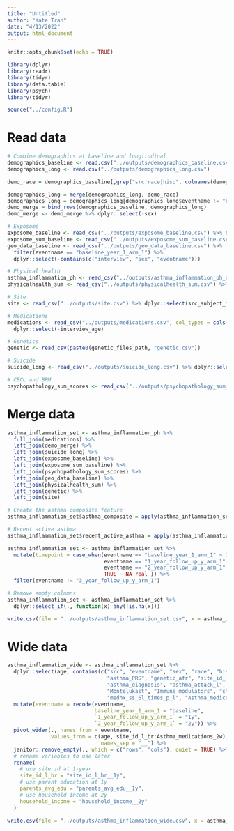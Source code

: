 ```yaml
---
title: "Untitled"
author: "Kate Tran"
date: "4/13/2022"
output: html_document
---
```


```r
knitr::opts_chunk$set(echo = TRUE)
```

```r
library(dplyr)
library(readr)
library(tidyr)
library(data.table)
library(psych)
library(tidyr)

source("../config.R")
```

# Read data

```r
# Combine demographics at baseline and longitudinal
demographics_baseline <- read.csv("../outputs/demographics_baseline.csv")
demographics_long <- read.csv("../outputs/demographics_long.csv")

demo_race = demographics_baseline[,grep("src|race|hisp", colnames(demographics_baseline))]

demographics_long = merge(demographics_long, demo_race)
demographics_long = demographics_long[demographics_long$eventname != "baseline_year_1_arm_1",]
demo_merge = bind_rows(demographics_baseline, demographics_long)
demo_merge <- demo_merge %>% dplyr::select(-sex)
```

```r
# Exposome
exposome_baseline <- read_csv("../outputs/exposome_baseline.csv") %>% dplyr::select(-contains(c("interview", "sex", "eventname")))
exposome_sum_baseline <- read_csv("../outputs/exposome_sum_baseline.csv") %>% dplyr::select(-contains("interview"), -sex)
geo_data_baseline <- read_csv("../outputs/geo_data_baseline.csv") %>% 
  filter(eventname == "baseline_year_1_arm_1") %>% 
  dplyr::select(-contains(c("interview", "sex", "eventname")))

# Physical health
asthma_inflammation_ph <- read_csv("../outputs/asthma_inflammation_ph_notcarry.csv") %>% dplyr::select(-contains(c("interview", "sex")))
physicalhealth_sum <- read_csv("../outputs/physicalhealth_sum.csv") %>% dplyr::select(-contains(c("interview" ,"sex")))

# Site
site <- read_csv("../outputs/site.csv") %>% dplyr::select(src_subject_id, eventname, site_id_l_br)

# Medications 
medications <- read_csv("../outputs/medications.csv", col_types = cols(.default = "n", "src_subject_id" = "c", "eventname" = "c")) %>% 
  dplyr::select(-interview_age)

# Genetics
genetic <- read_csv(paste0(genetic_files_path, "genetic.csv"))

# Suicide
suicide_long <- read_csv("../outputs/suicide_long.csv") %>% dplyr::select(-contains(c("interview" ,"sex")))

# CBCL and BPM
psychopathology_sum_scores <- read_csv("../outputs/psychopathology_sum_scores.csv") %>% dplyr::select(-contains(c("interview" ,"sex")))
```

# Merge data
```r
asthma_inflammation_set <- asthma_inflammation_ph %>%
  full_join(medications) %>% 
  left_join(demo_merge) %>% 
  left_join(suicide_long) %>% 
  left_join(exposome_baseline) %>% 
  left_join(exposome_sum_baseline) %>%
  left_join(psychopathology_sum_scores) %>% 
  left_join(geo_data_baseline) %>% 
  left_join(physicalhealth_sum) %>% 
  left_join(genetic) %>% 
  left_join(site)

# Create the asthma composite feature
asthma_inflammation_set$asthma_composite = apply(asthma_inflammation_set[,c("Asthma_medications_2w","asthma_diagnosis_l","asthma_attack_l")], 1, function(r) any(r==1)*1)

# Recent active asthma
asthma_inflammation_set$recent_active_asthma = apply(asthma_inflammation_set[,c("asthma_diagnosis_l","asthma_attack_l")], 1, function(r) any(r==1)*1)

asthma_inflammation_set <- asthma_inflammation_set %>% 
  mutate(timepoint = case_when(eventname == "baseline_year_1_arm_1" ~ 1,
                               eventname == "1_year_follow_up_y_arm_1" ~ 2,
                               eventname == "2_year_follow_up_y_arm_1" ~ 3,
                               TRUE ~ NA_real_)) %>% 
  filter(eventname != "3_year_follow_up_y_arm_1")

# Remove empty columns
asthma_inflammation_set <- asthma_inflammation_set %>% 
  dplyr::select_if(., function(x) any(!is.na(x)))

write.csv(file = "../outputs/asthma_inflammation_set.csv", x = asthma_inflammation_set, row.names = F, na = "")
```

# Wide data
```r
asthma_inflammation_wide <- asthma_inflammation_set %>%
  dplyr::select(age, contains(c("src", "eventname", "sex", "race", "hisp", "devhx_3_p", "rel_family_id", "reshist",
                                "asthma_PRS", "genetic_afr", "site_id_l_br", "parents_avg_edu", "household_income",
                                "asthma_diagnosis", "asthma_attack_l", "asthma_composite", "recent_active_asthma", 
                                "Montelukast", "Immune_modulators", "steroids", "SA_y", "SI_y", "cbcl", "bpm",
                                "medhx_ss_6l_times_p_l", "Asthma_medications_2w_total", "medhx_6a_l", "Asthma_medications_2w"))) %>% 
  mutate(eventname = recode(eventname,
                            baseline_year_1_arm_1 = "baseline",
                            `1_year_follow_up_y_arm_1` = "1y",
                            `2_year_follow_up_y_arm_1` = "2y")) %>%
  pivot_wider(., names_from = eventname, 
              values_from = c(age, site_id_l_br:Asthma_medications_2w),
                              names_sep = "__") %>%
  janitor::remove_empty(., which = c("rows", "cols"), quiet = TRUE) %>% 
  # rename variables to use later
  rename(
    # use site id at 1-year 
    site_id_l_br = "site_id_l_br__1y",
    # use parent education at 1y
    parents_avg_edu = "parents_avg_edu__1y",
    # use household income at 2y
    household_income = "household_income__2y"
  )

write.csv(file = "../outputs/asthma_inflammation_wide.csv", x = asthma_inflammation_wide, row.names = F, na = "")
```













